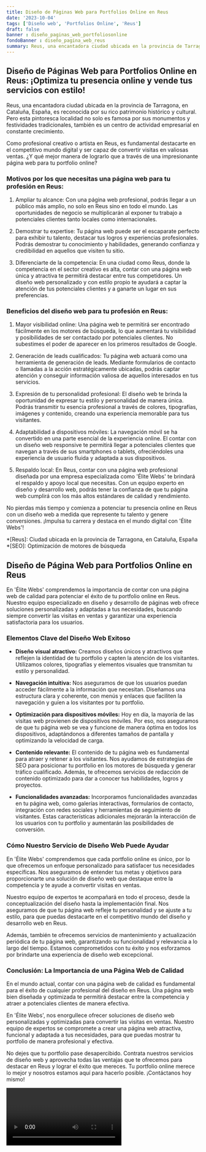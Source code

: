 ```yaml
---
title: Diseño de Páginas Web para Portfolios Online en Reus
date: '2023-10-04'
tags: ['Diseño web', 'Portfolios Online', 'Reus']
draft: false
banner : diseño_paginas_web_portfoliosonline
fondoBanner : diseño_pagina_web_reus
summary: Reus, una encantadora ciudad ubicada en la provincia de Tarragona, en Cataluña, España, es reconocida por su rico patrimonio histórico y cultural. Pero esta pintoresca localidad no solo es famosa por sus monumentos y festividades tradicionales, también es un centro de actividad empresarial en constante crecimiento.
---
```


## Diseño de Páginas Web para Portfolios Online en Reus: ¡Optimiza tu presencia online y vende tus servicios con estilo!

Reus, una encantadora ciudad ubicada en la provincia de Tarragona, en Cataluña, España, es reconocida por su rico patrimonio histórico y cultural. Pero esta pintoresca localidad no solo es famosa por sus monumentos y festividades tradicionales, también es un centro de actividad empresarial en constante crecimiento.

Como profesional creativo o artista en Reus, es fundamental destacarte en el competitivo mundo digital y ser capaz de convertir visitas en valiosas ventas. ¿Y qué mejor manera de lograrlo que a través de una impresionante página web para tu portfolio online?

### Motivos por los que necesitas una página web para tu profesión en Reus:

1. Ampliar tu alcance: Con una página web profesional, podrás llegar a un público más amplio, no solo en Reus sino en todo el mundo. Las oportunidades de negocio se multiplicarán al exponer tu trabajo a potenciales clientes tanto locales como internacionales.

2. Demostrar tu expertise: Tu página web puede ser el escaparate perfecto para exhibir tu talento, destacar tus logros y experiencias profesionales. Podrás demostrar tu conocimiento y habilidades, generando confianza y credibilidad en aquellos que visiten tu sitio.

3. Diferenciarte de la competencia: En una ciudad como Reus, donde la competencia en el sector creativo es alta, contar con una página web única y atractiva te permitirá destacar entre tus competidores. Un diseño web personalizado y con estilo propio te ayudará a captar la atención de tus potenciales clientes y a ganarte un lugar en sus preferencias.

### Beneficios del diseño web para tu profesión en Reus:

1. Mayor visibilidad online: Una página web te permitirá ser encontrado fácilmente en los motores de búsqueda, lo que aumentará tu visibilidad y posibilidades de ser contactado por potenciales clientes. No subestimes el poder de aparecer en los primeros resultados de Google.

2. Generación de leads cualificados: Tu página web actuará como una herramienta de generación de leads. Mediante formularios de contacto o llamadas a la acción estratégicamente ubicadas, podrás captar atención y conseguir información valiosa de aquellos interesados en tus servicios.

3. Expresión de tu personalidad profesional: El diseño web te brinda la oportunidad de expresar tu estilo y personalidad de manera única. Podrás transmitir tu esencia profesional a través de colores, tipografías, imágenes y contenido, creando una experiencia memorable para tus visitantes.

4. Adaptabilidad a dispositivos móviles: La navegación móvil se ha convertido en una parte esencial de la experiencia online. El contar con un diseño web responsive te permitirá llegar a potenciales clientes que navegan a través de sus smartphones o tablets, ofreciéndoles una experiencia de usuario fluida y adaptada a sus dispositivos.

5. Respaldo local: En Reus, contar con una página web profesional diseñada por una empresa especializada como 'Élite Webs' te brindará el respaldo y apoyo local que necesitas. Con un equipo experto en diseño y desarrollo web, podrás tener la confianza de que tu página web cumplirá con los más altos estándares de calidad y rendimiento.

No pierdas más tiempo y comienza a potenciar tu presencia online en Reus con un diseño web a medida que represente tu talento y genere conversiones. ¡Impulsa tu carrera y destaca en el mundo digital con 'Élite Webs'!

*[Reus]: Ciudad ubicada en la provincia de Tarragona, en Cataluña, España
*[SEO]: Optimización de motores de búsqueda

<GifSeo />

<Cta />

## Diseño de Página Web para Portfolios Online en Reus

En 'Élite Webs' comprendemos la importancia de contar con una página web de calidad para potenciar el éxito de tu portfolio online en Reus. Nuestro equipo especializado en diseño y desarrollo de páginas web ofrece soluciones personalizadas y adaptadas a tus necesidades, buscando siempre convertir las visitas en ventas y garantizar una experiencia satisfactoria para los usuarios.

### Elementos Clave del Diseño Web Exitoso

- **Diseño visual atractivo:** Creamos diseños únicos y atractivos que reflejen la identidad de tu portfolio y capten la atención de los visitantes. Utilizamos colores, tipografías y elementos visuales que transmitan tu estilo y personalidad.

- **Navegación intuitiva:** Nos aseguramos de que los usuarios puedan acceder fácilmente a la información que necesitan. Diseñamos una estructura clara y coherente, con menús y enlaces que faciliten la navegación y guíen a los visitantes por tu portfolio.

- **Optimización para dispositivos móviles:** Hoy en día, la mayoría de las visitas web provienen de dispositivos móviles. Por eso, nos aseguramos de que tu página web se vea y funcione de manera óptima en todos los dispositivos, adaptándonos a diferentes tamaños de pantalla y optimizando la velocidad de carga.

- **Contenido relevante:** El contenido de tu página web es fundamental para atraer y retener a los visitantes. Nos ayudamos de estrategias de SEO para posicionar tu portfolio en los motores de búsqueda y generar tráfico cualificado. Además, te ofrecemos servicios de redacción de contenido optimizado para dar a conocer tus habilidades, logros y proyectos.

- **Funcionalidades avanzadas:** Incorporamos funcionalidades avanzadas en tu página web, como galerías interactivas, formularios de contacto, integración con redes sociales y herramientas de seguimiento de visitantes. Estas características adicionales mejorarán la interacción de los usuarios con tu portfolio y aumentarán las posibilidades de conversión.

### Cómo Nuestro Servicio de Diseño Web Puede Ayudar

En 'Élite Webs' comprendemos que cada portfolio online es único, por lo que ofrecemos un enfoque personalizado para satisfacer tus necesidades específicas. Nos aseguramos de entender tus metas y objetivos para proporcionarte una solución de diseño web que destaque entre la competencia y te ayude a convertir visitas en ventas.

Nuestro equipo de expertos te acompañará en todo el proceso, desde la conceptualización del diseño hasta la implementación final. Nos aseguramos de que tu página web refleje tu personalidad y se ajuste a tu estilo, para que puedas destacarte en el competitivo mundo del diseño y desarrollo web en Reus.

Además, también te ofrecemos servicios de mantenimiento y actualización periódica de tu página web, garantizando su funcionalidad y relevancia a lo largo del tiempo. Estamos comprometidos con tu éxito y nos esforzamos por brindarte una experiencia de diseño web excepcional.

### Conclusión: La Importancia de una Página Web de Calidad

En el mundo actual, contar con una página web de calidad es fundamental para el éxito de cualquier profesional del diseño en Reus. Una página web bien diseñada y optimizada te permitirá destacar entre la competencia y atraer a potenciales clientes de manera efectiva.

En 'Élite Webs', nos enorgullece ofrecer soluciones de diseño web personalizadas y optimizadas para convertir las visitas en ventas. Nuestro equipo de expertos se compromete a crear una página web atractiva, funcional y adaptada a tus necesidades, para que puedas mostrar tu portfolio de manera profesional y efectiva.

No dejes que tu portfolio pase desapercibido. Contrata nuestros servicios de diseño web y aprovecha todas las ventajas que te ofrecemos para destacar en Reus y lograr el éxito que mereces. Tu portfolio online merece lo mejor y nosotros estamos aquí para hacerlo posible. ¡Contáctanos hoy mismo!

<Video />

<CtaBot job='Portfolios Online' city='Reus'/>

<Gmaps query='Reus+españa+maps' />